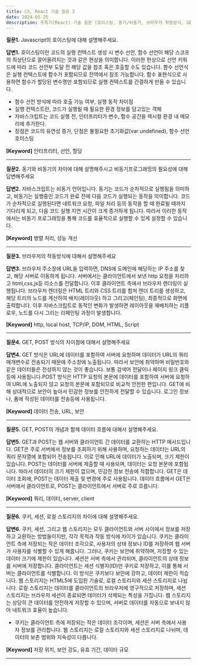 ```yaml
---
title: CS, React 기술 질문 3
date: 2024-05-25
description: 주특기(React) 기술 질문 (호이스팅, 동기/비동기, 브라우저 작동방식, GET/POST, 브라우저 스토리지)
---
```


**질문1.** Javascript의 호이스팅에 대해 설명해주세요.

**답변1.** 호이스팅이란 코드의 실행 컨텍스트 생성 시 변수 선언, 함수 선언이 해당 스코프의 최상단으로 끌어올려지는
것과 같은 현상을 의미합니다. 이러한 현상으로 선언 키워드에 따라 코드 선언부 도달 전 해당 값을 참조 혹은 호출할 수도 있습니다.
함수 선언식은 실행 컨텍스트에 함수가 포함되므로 전역에서 참조 가능합니다. 함수 표현식으로 사용하면 함수가 할당된 변수명만
포함되므로 실행 컨텍스트를 간결하게 만들 수 있습니다.

- 함수 선언 방식에 따라 호출 가능 여부, 실행 동작 차이점
- 실행 컨텍스트란, 코드가 실행될 때 필요한 환경 정보를 담고있는 객체
- 자바스크립트는 코드 실행 전, 인터프리터가 변수, 함수 공간을 렉시컬 환경 내 메모리에 추가한다.
- 장점은 코드의 유연성 증가, 단점은 불필요한 초기화값(var undefined), 함수 선언 호이스팅

**[Keyword]** 인터프리터, 선언, 할당

<hr />

**질문2.** 동기와 비동기의 차이에 대해 설명해주시고 비동기프로그래밍의 필요성에 대해 답변해주세요

**답변2.** 자바스크립트는 비동기 언어입니다. 동기는 코드가 순차적으로 실행됨을 의미하고, 비동기는 실행중인 코드가 완료 전에
다음 코드가 실행되는 동작을 의미합니다. 코드가 순차적으로 실행된다면 네트워크 요청, 파일 처리 등의 동작을 할 때
완료될 때까지 기다리게 되고, 다음 코드 실행 지연 시간이 크게 증가하게 됩니다. 따라서 이러한 동작에서는 비동기
프로그래밍을 통해 코드를 효율적으로 실행할 수 있게 설정할 수 있습니다.

**[Keyword]** 병렬 처리, 성능 개선

<hr />

**질문3.** 브라우저의 작동방식에 대해서 설명해주세요

**답변3.** 브라우저 주소창에 URL을 입력하면, DNS에 도메인에 해당하는 IP 주소를 찾고, 해당 서버로 이동하게 됩니다.
서버에서는 클라이언트에서 보낸 http 요청을 처리하고 html,css,js등 리소스를 전달합니다. 이후 클라이언트 측에서 브라우저 렌더링이 실행됩니다.
브라우저 렌더링은 HTML 트리와 CSS 트리를 합쳐 렌더 트리를 생성하고, 해당 트리의 노드를 계산하여 배치(레이아웃)
하고 그리고(페인팅), 최종적으로 화면에 출력합니다. 이후 자바스크립트로 동적인 변화가 발생하면 레이아웃을 재배치하는 리플로우,
노드를 다시 그리는 리페인팅 과정이 발생합니다.

**[Keyword]** http, local host, TCP/IP, DOM, HTML, Script

<hr />

**질문4.** GET, POST 방식의 차이점에 대해서 설명해주세요

**답변4.** GET 방식은 URL에 데이터를 포함하여 서버에 요청하며 데이터가 URL의 쿼리 매개변수로 전송되기 때문에
주소창에 노출됩니다. 따라서 보안에 취약하며 비밀번호와 같은 데이터들은 전성하지 않는 것이 좋습니다. 보통 검색어 전달이나
페이지 링크 클릭등에 사용됩니다.POST 방식은 HTTP 요청의 본문에 데이터를 포함하여 서버에 요청하여 URL에 노출되지 않고
요청의 본문에 포함되므로 비교적 안전한 편입니다. GET에 비해 상대적으로 보안이 높아서 민감한 정보를 안전하게 전달할
수 있습니다. 로그인 정보나, 폼에 작성된 데이터를 전송등에 사용됩니다.

**[Keyword]** 데이터 전송, URL, 보안

<hr />

**질문5.** GET, POST의 개념과 함께 데이터 흐름에 대해서 설명해주세요.

**답변5.** GET과 POST는 웹 서버와 클라이언트 간 데이터를 교환하는 HTTP 메서드입니다. GET은 주로 서버에서 정보를 조회하기 위해
사용하며, 요청하는 데이터는 URL의 쿼리 문자열에 포함되어 전송됩니다. 이로 인해 URL에 데이터가 노출되며, 크기 제한이
있습니다. POST는 데이터를 서버에 제출할 때 사용되며, 데이터는 요청 본문에 포함됩니다. 따라서 데이터의 크기 제한이 없으며,
민감한 정보 전송에 적합합니다. GET은 데이터 조회에, POST는 데이터 제출 및 변경에 주로 사용됩니다. 데이터 흐름에서
GET은 서버에서 클라이언트로, POST는 클라이언트에서 서버로 주로 흐릅니다.

**[Keyword]** 쿼리, 데이터, server, client

<hr />

**질문6.** 쿠키, 세션, 로컬 스토리지의 차이에 대해 설명해주세요.

**답변6.** 쿠키, 세션, 그리고 웹 스토리지는 모두 클라이언트와 서버 사이에서 정보를 저장하고 교환하는 방법들이지만,
각각 목적과 작동 방식에 차이가 있습니다. 쿠키는 클라이언트 측에 저장되는 작은 데이터 조각으로, 사용자의 상태 정보나
ID를 저장하여 웹 서버가 사용자를 식별할 수 있게 해줍니다. 그러나, 쿠키는 보안에 취약하며, 저장할 수 있는 데이터 크기에
제한이 있습니다. 세션은 서버 측에서 관리되며, 클라이언트의 상태 정보를 서버에 저장합니다. 클라이언트는 세션 식별자(ID)만
쿠키로 저장하고, 이를 통해 서버는 클라이언트를 식별합니다. 이 방식은 쿠키보다 보안에 강하고, 데이터 제한이 적습니다.
웹 스토리지는 HTML5에 도입된 기술로, 로컬 스토리지와 세션 스토리지로 나뉩니다. 로컬 스토리지는 데이터를 클라이언트의
브라우저에 영구적으로 저장하며, 세션 스토리지는 브라우저 세션이 종료되면 데이터가 삭제되는 특성을 가집니다.
웹 스토리지는 상당히 큰 데이터를 안전하게 저장할 수 있으며, 서버로 데이터를 자동으로 보내지 않아 네트워크 효율이 높습니다.

- 쿠키는 클라이언트 측에 저장되는 작은 데이터 조각이며, 세션은 서버 측에서 사용자 정보를 관리합니다.
  웹 스토리지는 로컬 스토리지와 세션 스토리지로 나뉘며, 데이터의 보존 범위와 지속성이 다릅니다.

**[Keyword]** 저장 위치, 보안 강도, 유효 기간, 데이터 규모

<hr />
